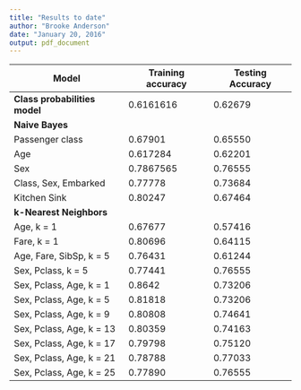 ```yaml
---
title: "Results to date"
author: "Brooke Anderson"
date: "January 20, 2016"
output: pdf_document
---
```


Model     | Training accuracy | Testing Accuracy
----------|-------------------|-----------------
**Class probabilities model** | 0.6161616 | 0.62679
**Naive Bayes** |   |    
Passenger class | 0.67901 | 0.65550
Age | 0.617284 | 0.62201
Sex | 0.7867565 | 0.76555
Class, Sex, Embarked | 0.77778 | 0.73684
Kitchen Sink | 0.80247 | 0.67464
**k-Nearest Neighbors** | | 
Age, k = 1 | 0.67677 | 0.57416 
Fare, k = 1 | 0.80696 | 0.64115
Age, Fare, SibSp, k = 5 | 0.76431 | 0.61244
Sex, Pclass, k = 5 | 0.77441 | 0.76555
Sex, Pclass, Age, k = 1 | 0.8642 | 0.73206
Sex, Pclass, Age, k = 5 | 0.81818 | 0.73206
Sex, Pclass, Age, k = 9 | 0.80808 | 0.74641
Sex, Pclass, Age, k = 13 | 0.80359 | 0.74163
Sex, Pclass, Age, k = 17 | 0.79798 | 0.75120
Sex, Pclass, Age, k = 21 | 0.78788 | 0.77033
Sex, Pclass, Age, k = 25 | 0.77890| 0.76555